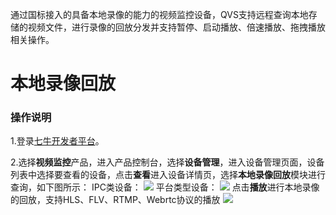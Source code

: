 通过国标接入的具备本地录像的能力的视频监控设备，QVS支持远程查询本地存储的视频文件，进行录像的回放分发并支持暂停、启动播放、倍速播放、拖拽播放相关操作。
# **本地录像回放**
### **操作说明**

1.登录[七牛开发者平台](https://sso.qiniu.com/?client_id=PIapUKqa3u6S24H868BelwrG0OFu8dS7AxVQ8oz8HznLXhgrl2BnjaO9cs9LzxK2&redirect_url=https:%2F%2Fportal.qiniu.com%2Fapi%2Fgaea%2Fsso%2Fsignin%3Fredirect%3D%252Fcreate)。

2.选择**视频监控**产品，进入产品控制台，选择**设备管理**，进入设备管理页面，设备列表中选择要查看的设备，点击**查看**进入设备详情页，选择**本地录像回放**模块进行查询，如下图所示：
IPC类设备：
![](https://dn-odum9helk.qbox.me/FqhmNLtS5XwabTahdlnGGqmNJPWu)
平台类型设备：
![](https://dn-odum9helk.qbox.me/Fu2JqpuFlsRdrZTqyMngMpMv4W8Y)
点击**播放**进行本地录像的回放，支持HLS、FLV、RTMP、Webrtc协议的播放
![](https://dn-odum9helk.qbox.me/FsaVwcRKVHC1qhfSFj6VoUFLNQHn)